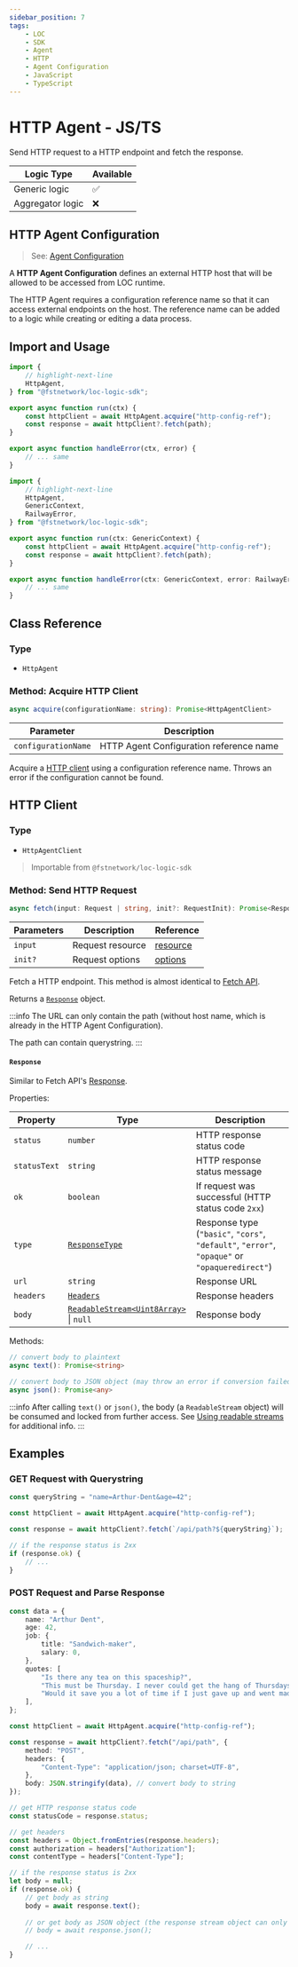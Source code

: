 ```yaml
---
sidebar_position: 7
tags:
    - LOC
    - SDK
    - Agent
    - HTTP
    - Agent Configuration
    - JavaScript
    - TypeScript
---
```


# HTTP Agent - JS/TS

Send HTTP request to a HTTP endpoint and fetch the response.

| Logic Type       | Available |
| ---------------- | --------- |
| Generic logic    | ✅        |
| Aggregator logic | ❌        |

## HTTP Agent Configuration

> See: [Agent Configuration](/main/category/agent-configuration)

A **HTTP Agent Configuration** defines an external HTTP host that will be allowed to be accessed from LOC runtime.

The HTTP Agent requires a configuration reference name so that it can access external endpoints on the host. The reference name can be added to a logic while creating or editing a data process.

## Import and Usage


<Tabs>
  <TabItem value="js" label="JavaScript" default>

```javascript showLineNumbers
import {
    // highlight-next-line
    HttpAgent,
} from "@fstnetwork/loc-logic-sdk";

export async function run(ctx) {
    const httpClient = await HttpAgent.acquire("http-config-ref");
    const response = await httpClient?.fetch(path);
}

export async function handleError(ctx, error) {
    // ... same
}
```

  </TabItem>
  <TabItem value="ts" label="TypeScript">

```typescript showLineNumbers
import {
    // highlight-next-line
    HttpAgent,
    GenericContext,
    RailwayError,
} from "@fstnetwork/loc-logic-sdk";

export async function run(ctx: GenericContext) {
    const httpClient = await HttpAgent.acquire("http-config-ref");
    const response = await httpClient?.fetch(path);
}

export async function handleError(ctx: GenericContext, error: RailwayError) {
    // ... same
}
```

  </TabItem>
</Tabs>

## Class Reference

### Type

-   `HttpAgent`

### Method: Acquire HTTP Client

```typescript
async acquire(configurationName: string): Promise<HttpAgentClient>
```

| Parameter           | Description                             |
| ------------------- | --------------------------------------- |
| `configurationName` | HTTP Agent Configuration reference name |

Acquire a [HTTP client](#http-client) using a configuration reference name. Throws an error if the configuration cannot be found.

## HTTP Client

### Type

-   `HttpAgentClient`

> Importable from `@fstnetwork/loc-logic-sdk`

### Method: Send HTTP Request

```typescript
async fetch(input: Request | string, init?: RequestInit): Promise<Response>
```

| Parameters | Description      | Reference                                                                   |
| ---------- | ---------------- | --------------------------------------------------------------------------- |
| `input`    | Request resource | [resource](https://developer.mozilla.org/en-US/docs/Web/API/fetch#resource) |
| `init?`    | Request options  | [options](https://developer.mozilla.org/en-US/docs/Web/API/fetch#options)   |

Fetch a HTTP endpoint. This method is almost identical to [Fetch API](https://developer.mozilla.org/en-US/docs/Web/API/Fetch_API).

Returns a [`Response`](#response) object.

:::info
The URL can only contain the path (without host name, which is already in the HTTP Agent Configuration).

The path can contain querystring.
:::

#### `Response`

Similar to Fetch API's [Response](https://developer.mozilla.org/en-US/docs/Web/API/Response).

Properties:

| Property     | Type                                                                                                          | Description                                                                                   |
| ------------ | ------------------------------------------------------------------------------------------------------------- | --------------------------------------------------------------------------------------------- |
| `status`     | `number`                                                                                                      | HTTP response status code                                                                     |
| `statusText` | `string`                                                                                                      | HTTP response status message                                                                  |
| `ok`         | `boolean`                                                                                                     | If request was successful (HTTP status code `2xx`)                                            |
| `type`       | [`ResponseType`](https://developer.mozilla.org/en-US/docs/Web/API/Response/type)                              | Response type (`"basic"`, `"cors"`, `"default"`, `"error"`, `"opaque"` or `"opaqueredirect"`) |
| `url`        | `string`                                                                                                      | Response URL                                                                                  |
| `headers`    | [`Headers`](https://developer.mozilla.org/en-US/docs/Web/API/Headers)                                         | Response headers                                                                              |
| `body`       | [`ReadableStream<Uint8Array>`](https://developer.mozilla.org/en-US/docs/Web/API/ReadableStream) &#124; `null` | Response body                                                                                 |

Methods:

```typescript
// convert body to plaintext
async text(): Promise<string>

// convert body to JSON object (may throw an error if conversion failed)
async json(): Promise<any>
```

:::info
After calling `text()` or `json()`, the body (a `ReadableStream` object) will be consumed and locked from further access. See [Using readable streams](https://developer.mozilla.org/en-US/docs/Web/API/Streams_API/Using_readable_streams) for additional info.
:::

## Examples

### GET Request with Querystring

```typescript showLineNumbers
const queryString = "name=Arthur-Dent&age=42";

const httpClient = await HttpAgent.acquire("http-config-ref");

const response = await httpClient?.fetch(`/api/path?${queryString}`);

// if the response status is 2xx
if (response.ok) {
    // ...
}
```

### POST Request and Parse Response

```typescript showLineNumbers
const data = {
    name: "Arthur Dent",
    age: 42,
    job: {
        title: "Sandwich-maker",
        salary: 0,
    },
    quotes: [
        "Is there any tea on this spaceship?",
        "This must be Thursday. I never could get the hang of Thursdays.",
        "Would it save you a lot of time if I just gave up and went mad now?",
    ],
};

const httpClient = await HttpAgent.acquire("http-config-ref");

const response = await httpClient?.fetch("/api/path", {
    method: "POST",
    headers: {
        "Content-Type": "application/json; charset=UTF-8",
    },
    body: JSON.stringify(data), // convert body to string
});

// get HTTP response status code
const statusCode = response.status;

// get headers
const headers = Object.fromEntries(response.headers);
const authorization = headers["Authorization"];
const contentType = headers["Content-Type"];

// if the response status is 2xx
let body = null;
if (response.ok) {
    // get body as string
    body = await response.text();
    
    // or get body as JSON object (the response stream object can only be read once):
    // body = await response.json();

    // ...
}
```
